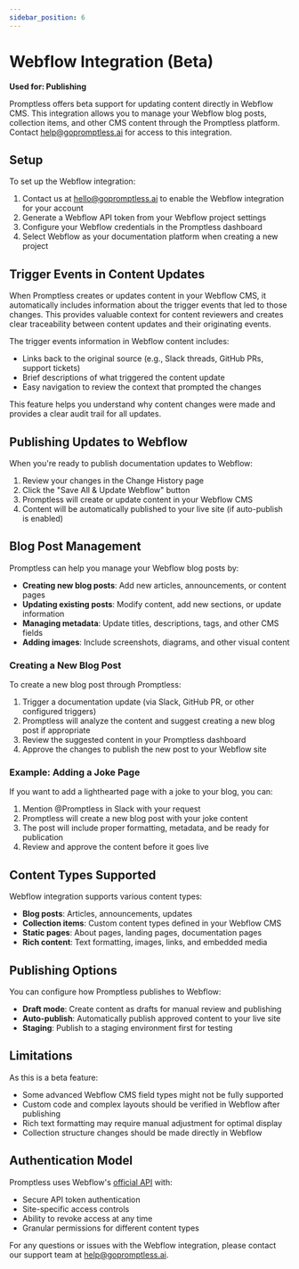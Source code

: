 ```yaml
---
sidebar_position: 6
---
```


# Webflow Integration (Beta)

**Used for: Publishing**

Promptless offers beta support for updating content directly in Webflow CMS. This integration allows you to manage your Webflow blog posts, collection items, and other CMS content through the Promptless platform. Contact help@gopromptless.ai for access to this integration. 

## Setup

To set up the Webflow integration:

1. Contact us at hello@gopromptless.ai to enable the Webflow integration for your account
2. Generate a Webflow API token from your Webflow project settings
3. Configure your Webflow credentials in the Promptless dashboard
4. Select Webflow as your documentation platform when creating a new project

## Trigger Events in Content Updates

When Promptless creates or updates content in your Webflow CMS, it automatically includes information about the trigger events that led to those changes. This provides valuable context for content reviewers and creates clear traceability between content updates and their originating events.

The trigger events information in Webflow content includes:
- Links back to the original source (e.g., Slack threads, GitHub PRs, support tickets)
- Brief descriptions of what triggered the content update
- Easy navigation to review the context that prompted the changes

This feature helps you understand why content changes were made and provides a clear audit trail for all updates.

## Publishing Updates to Webflow

When you're ready to publish documentation updates to Webflow:

1. Review your changes in the Change History page
2. Click the "Save All & Update Webflow" button
3. Promptless will create or update content in your Webflow CMS
4. Content will be automatically published to your live site (if auto-publish is enabled)

## Blog Post Management

Promptless can help you manage your Webflow blog posts by:

- **Creating new blog posts**: Add new articles, announcements, or content pages
- **Updating existing posts**: Modify content, add new sections, or update information
- **Managing metadata**: Update titles, descriptions, tags, and other CMS fields
- **Adding images**: Include screenshots, diagrams, and other visual content

### Creating a New Blog Post

To create a new blog post through Promptless:

1. Trigger a documentation update (via Slack, GitHub PR, or other configured triggers)
2. Promptless will analyze the content and suggest creating a new blog post if appropriate
3. Review the suggested content in your Promptless dashboard
4. Approve the changes to publish the new post to your Webflow site

### Example: Adding a Joke Page

If you want to add a lighthearted page with a joke to your blog, you can:

1. Mention @Promptless in Slack with your request
2. Promptless will create a new blog post with your joke content
3. The post will include proper formatting, metadata, and be ready for publication
4. Review and approve the content before it goes live

## Content Types Supported

Webflow integration supports various content types:

- **Blog posts**: Articles, announcements, updates
- **Collection items**: Custom content types defined in your Webflow CMS
- **Static pages**: About pages, landing pages, documentation pages
- **Rich content**: Text formatting, images, links, and embedded media

## Publishing Options

You can configure how Promptless publishes to Webflow:

- **Draft mode**: Create content as drafts for manual review and publishing
- **Auto-publish**: Automatically publish approved content to your live site
- **Staging**: Publish to a staging environment first for testing

## Limitations

As this is a beta feature:

- Some advanced Webflow CMS field types might not be fully supported
- Custom code and complex layouts should be verified in Webflow after publishing
- Rich text formatting may require manual adjustment for optimal display
- Collection structure changes should be made directly in Webflow

## Authentication Model

Promptless uses Webflow's [official API](https://developers.webflow.com/) with:

- Secure API token authentication
- Site-specific access controls
- Ability to revoke access at any time
- Granular permissions for different content types

For any questions or issues with the Webflow integration, please contact our support team at help@gopromptless.ai.